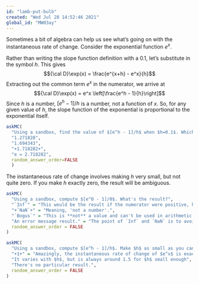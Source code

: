 ```yaml
---
id: "lamb-put-bulb"
created: "Wed Jul 28 14:52:46 2021"
global_id: "MW03ay"
---
```


Sometimes a bit of algebra can help us see what's going on with the instantaneous rate of change. Consider the exponential function $e^x$.

Rather than writing the slope function definition with a 0.1, let's substitute in the symbol $h$. This gives $${\cal D}\exp(x) = \frac{e^{x+h} - e^x}{h}$$
Extracting out the common term $e^x$ in the numerator, we arrive at $${\cal D}\exp(x) = e^x \left[\frac{e^h - 1}{h}\right]$$
Since $h$ is a number, $[e^h - 1]/h$ is a number, not a function of $x$. So, for any given value of $h$, the slope function of the exponential is proportional to the exponential itself.

```r
askMC(
  "Using a sandbox, find the value of $[e^h - 1]/h$ when $h=0.1$. Which of these is it?",
  "1.271828",
  "1.694343",
  "+1.718282+",
  "e = 2.718282",
  random_answer_order=FALSE
  )
```

The instantaneous rate of change involves making $h$ very small, but not quite zero. If you make $h$ exactly zero, the result will be ambiguous.

```r
askMC(
  "Using a sandbox, compute $[e^0 - 1]/0$. What's the result?",
  "`Inf`" = "This would be the result if the numerator were positive, however small. But both the numerator and the denominator are zero.",
  "+`NaN`+" = "Meaning, 'not a number'.",
  "`Bogus`" = "This is **not** a value and can't be used in arithmetic. But `Inf` and `NaN` each can be legitimately used in arithmetic.",
  "An error message result." = "The point of `Inf` and `NaN` is to avoid creating error conditions while still signalling that the result is ambiguous.",
  random_answer_order = FALSE
)
```

```r
askMC(
  "Using a sandbox, compute $[e^h - 1]/h$. Make $h$ as small as you can, for instance $0.00001$ or $0.00000001$. What's the result?",
  "+1+" = "Amazingly, the instantaneous rate of change of $e^x$ is exactly $e^x$.",
  "It varies with $h$, but is always around 1.5 for $h$ small enough",
  "There's no particular result.",
  random_answer_order = FALSE
)
```




